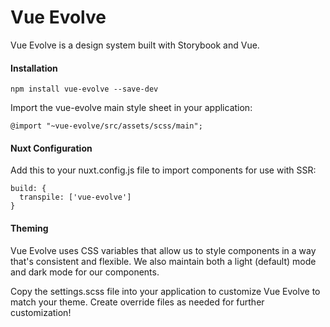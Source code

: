 
<Meta title="Foundations/Intro" />

# Vue Evolve

Vue Evolve is a design system built with Storybook and Vue.

#### Installation

```
npm install vue-evolve --save-dev
```

Import the vue-evolve main style sheet in your application:

```
@import "~vue-evolve/src/assets/scss/main";
```

#### Nuxt Configuration

Add this to your nuxt.config.js file to import components for use with SSR:

```
build: {
  transpile: ['vue-evolve']
}
```

#### Theming

Vue Evolve uses CSS variables that allow us to style components in a way that's consistent and flexible. We also maintain both a light (default) mode and dark mode for our components.

Copy the settings.scss file into your application to customize Vue Evolve to match your theme. Create override files as needed for further customization!
